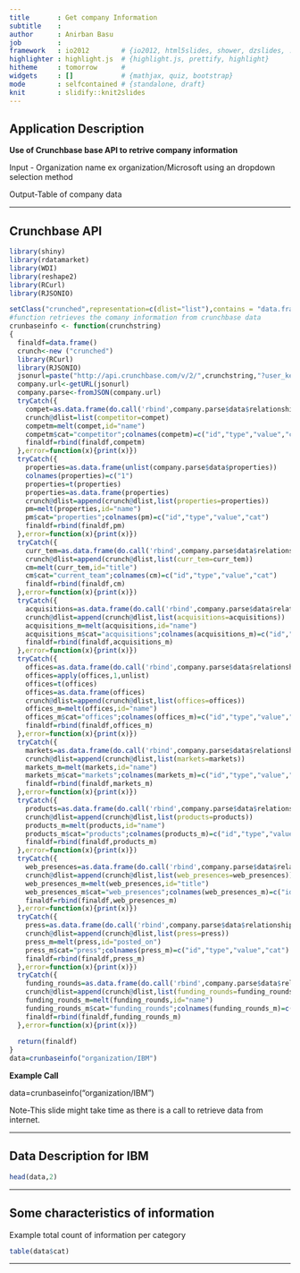 ---
title       : Get company Information
subtitle    : 
author      : Anirban Basu
job         : 
framework   : io2012        # {io2012, html5slides, shower, dzslides, ...}
highlighter : highlight.js  # {highlight.js, prettify, highlight}
hitheme     : tomorrow      # 
widgets     : []            # {mathjax, quiz, bootstrap}
mode        : selfcontained # {standalone, draft}
knit        : slidify::knit2slides
---

## Application Description

<b>Use of Crunchbase base API to retrive company information</b>




Input - Organization name ex organization/Microsoft using an dropdown selection method

Output-Table of company data

--- 

## Crunchbase API

```{r,message=FALSE, warning=FALSE,error=FALSE,echo=FALSE,results='hide'}
library(shiny)
library(rdatamarket)
library(WDI)
library(reshape2)
library(RCurl)
library(RJSONIO)

setClass("crunched",representation=c(dlist="list"),contains = "data.frame")
#function retrieves the comany information from crunchbase data
crunbaseinfo <- function(crunchstring)
{
  finaldf=data.frame()
  crunch<-new ("crunched")
  library(RCurl)
  library(RJSONIO)
  jsonurl=paste("http://api.crunchbase.com/v/2/",crunchstring,"?user_key=b3fd85d1f83b61298033c4e925e825e7",sep="")
  company.url<-getURL(jsonurl)
  company.parse<-fromJSON(company.url)
  tryCatch({
    compet=as.data.frame(do.call('rbind',company.parse$data$relationships$competitor$items))
    crunch@dlist=list(competitor=compet)
    competm=melt(compet,id="name")
    competm$cat="competitor";colnames(competm)=c("id","type","value","cat")
    finaldf=rbind(finaldf,competm)
  },error=function(x){print(x)})
  tryCatch({
    properties=as.data.frame(unlist(company.parse$data$properties))
    colnames(properties)=c("1")
    properties=t(properties)
    properties=as.data.frame(properties)
    crunch@dlist=append(crunch@dlist,list(properties=properties))
    pm=melt(properties,id="name")
    pm$cat="properties";colnames(pm)=c("id","type","value","cat")
    finaldf=rbind(finaldf,pm)
  },error=function(x){print(x)})
  tryCatch({  
    curr_tem=as.data.frame(do.call('rbind',company.parse$data$relationships$current_team$items))
    crunch@dlist=append(crunch@dlist,list(curr_tem=curr_tem))
    cm=melt(curr_tem,id="title")
    cm$cat="current_team";colnames(cm)=c("id","type","value","cat")
    finaldf=rbind(finaldf,cm)
  },error=function(x){print(x)})
  tryCatch({ 
    acquisitions=as.data.frame(do.call('rbind',company.parse$data$relationships$acquisitions$items))
    crunch@dlist=append(crunch@dlist,list(acquisitions=acquisitions))
    acquisitions_m=melt(acquisitions,id="name")
    acquisitions_m$cat="acquisitions";colnames(acquisitions_m)=c("id","type","value","cat")
    finaldf=rbind(finaldf,acquisitions_m)
  },error=function(x){print(x)})
  tryCatch({  
    offices=as.data.frame(do.call('rbind',company.parse$data$relationships$offices$items))
    offices=apply(offices,1,unlist)
    offices=t(offices)
    offices=as.data.frame(offices)
    crunch@dlist=append(crunch@dlist,list(offices=offices))
    offices_m=melt(offices,id="name")
    offices_m$cat="offices";colnames(offices_m)=c("id","type","value","cat")
    finaldf=rbind(finaldf,offices_m)
  },error=function(x){print(x)})
  tryCatch({
    markets=as.data.frame(do.call('rbind',company.parse$data$relationships$markets$items))
    crunch@dlist=append(crunch@dlist,list(markets=markets))
    markets_m=melt(markets,id="name")
    markets_m$cat="markets";colnames(markets_m)=c("id","type","value","cat")
    finaldf=rbind(finaldf,markets_m)
  },error=function(x){print(x)})
  tryCatch({
    products=as.data.frame(do.call('rbind',company.parse$data$relationships$products$items))
    crunch@dlist=append(crunch@dlist,list(products=products))
    products_m=melt(products,id="name")
    products_m$cat="products";colnames(products_m)=c("id","type","value","cat")
    finaldf=rbind(finaldf,products_m)
  },error=function(x){print(x)})
  tryCatch({
    web_presences=as.data.frame(do.call('rbind',company.parse$data$relationships$web_presences$items))
    crunch@dlist=append(crunch@dlist,list(web_presences=web_presences))
    web_presences_m=melt(web_presences,id="title")
    web_presences_m$cat="web_presences";colnames(web_presences_m)=c("id","type","value","cat")
    finaldf=rbind(finaldf,web_presences_m)
  },error=function(x){print(x)})
  tryCatch({
    press=as.data.frame(do.call('rbind',company.parse$data$relationships$press$items))
    crunch@dlist=append(crunch@dlist,list(press=press))
    press_m=melt(press,id="posted_on")
    press_m$cat="press";colnames(press_m)=c("id","type","value","cat")
    finaldf=rbind(finaldf,press_m)
  },error=function(x){print(x)})
  tryCatch({
    funding_rounds=as.data.frame(do.call('rbind',company.parse$data$relationships$funding_rounds$items))
    crunch@dlist=append(crunch@dlist,list(funding_rounds=funding_rounds))
    funding_rounds_m=melt(funding_rounds,id="name")
    funding_rounds_m$cat="funding_rounds";colnames(funding_rounds_m)=c("id","type","value","cat")
    finaldf=rbind(finaldf,funding_rounds_m)
  },error=function(x){print(x)})
  
  return(finaldf)
}
data=crunbaseinfo("organization/IBM")

```
<b>Example Call</b>





data=crunbaseinfo("organization/IBM")

Note-This slide might take time as there is a call to retrieve data from internet.

--- 

## Data Description for IBM

```{r,message=FALSE, warning=FALSE,error=FALSE}
head(data,2)
```

--- 

## Some characteristics of information 

Example total count of information per category
```{r,message=FALSE, warning=FALSE,error=FALSE}
table(data$cat)
```

--- 